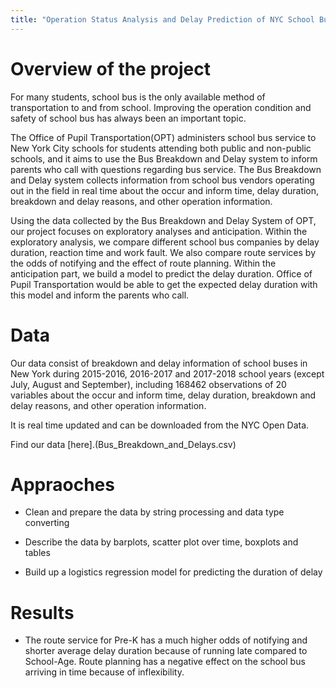 ```yaml
---
title: "Operation Status Analysis and Delay Prediction of NYC School Bus "
---
```


# Overview of the project 

For many students, school bus is the only available method of transportation to and from school. Improving the operation condition and safety of school bus has always been an important topic. 

The Office of Pupil Transportation(OPT) administers school bus service to New York City schools for students attending both public and non-public schools, and it aims to use the Bus Breakdown and Delay system to inform parents who call with questions regarding bus service. The Bus Breakdown and Delay system collects information from school bus vendors operating out in the field in real time about the occur and inform time, delay duration, breakdown and delay reasons, and other operation information.

Using the data collected by the Bus Breakdown and Delay System of OPT, our project focuses on exploratory analyses and anticipation. Within the exploratory analysis, we compare different school bus companies by delay duration, reaction time and work fault. We also compare route services by the odds of notifying and the effect of route planning. Within the anticipation part, we build a model to predict the delay duration. Office of Pupil Transportation would be able to get the expected delay duration with this model and inform the parents who call.

# Data

Our data consist of breakdown and delay information of school buses in New York during 2015-2016, 2016-2017 and 2017-2018 school years (except July, August and September), including 168462 observations of 20 variables about the occur and inform time, delay duration, breakdown and delay reasons, and other operation information. 

It is real time updated and can be downloaded from the NYC Open Data.

Find our data [here].(Bus_Breakdown_and_Delays.csv)


# Appraoches

* Clean and prepare the data by string processing and data type converting

* Describe the data by barplots, scatter plot over time, boxplots and tables

* Build up a logistics regression model for predicting the duration of delay

# Results

* The route service for Pre-K has a much higher odds of notifying and shorter average delay duration because of running late compared to School-Age. Route planning has a negative effect on the school bus arriving in time because of  inflexibility.





